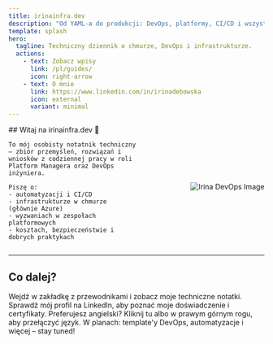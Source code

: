 ```yaml
---
title: irinainfra.dev
description: "Od YAML-a do produkcji: DevOps, platformy, CI/CD i wszystko, czego się uczę po drodze."
template: splash
hero:
  tagline: Techniczny dziennik o chmurze, DevOps i infrastrukturze.
  actions:
    - text: Zobacz wpisy
      link: /pl/guides/
      icon: right-arrow
    - text: O mnie
      link: https://www.linkedin.com/in/irinadebowska
      icon: external
      variant: minimal
---
```



<div style="display: flex; align-items: center;">
  <div style="flex: 1;">
    ## Witaj na irinainfra.dev 👋

    To mój osobisty notatnik techniczny — zbiór przemyśleń, rozwiązań i wniosków z codziennej pracy w roli Platform Managera oraz DevOps inżyniera.

    Piszę o:
    - automatyzacji i CI/CD
    - infrastrukturze w chmurze (głównie Azure)
    - wyzwaniach w zespołach platformowych
    - kosztach, bezpieczeństwie i dobrych praktykach
  </div>
  <div style="flex: 1; text-align: right;">
    <img src="/irinadevaiimage.png" alt="Irina DevOps Image" style="max-width: 100%; height: auto;" />
  </div>
</div>

---

## Co dalej?

<CardGrid stagger>
  <a href="/pl/guides/" style="text-decoration: none; color: inherit;">
    <Card title="Poznaj wpisy" icon="folder">
      Wejdź w zakładkę z przewodnikami i zobacz moje techniczne notatki.
    </Card>
  </a>
  <a href="https://www.linkedin.com/in/irinadebowska/" style="text-decoration: none; color: inherit;">
    <Card title="Kim jestem?" icon="user">
      Sprawdź mój profil na LinkedIn, aby poznać moje doświadczenie i certyfikaty.
    </Card>
  </a>
  <a href="/en" style="text-decoration: none; color: inherit;">
    <Card title="Wersja angielska" icon="translate">
      Preferujesz angielski? Kliknij tu albo w prawym górnym rogu, aby przełączyć język.
    </Card>
  </a>
  <a href="/pl/guides/example" style="text-decoration: none; color: inherit;">
    <Card title="Rozszerzenia bloga" icon="rocket">
      W planach: template'y DevOps, automatyzacje i więcej – stay tuned!
    </Card>
  </a>
</CardGrid>
